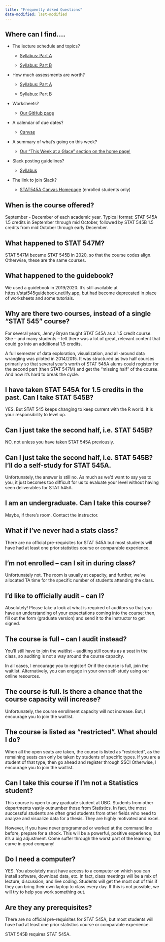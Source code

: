 ```yaml
---
title: "Frequently Asked Questions"
date-modified: last-modified
---
```


## Where can I find.... 

-   The lecture schedule and topics?

    -   [Syllabus: Part A](../webpages/syllabus/syllabusA.qmd#schedule-of-topics)

    -   [Syllabus: Part B](../webpages/syllabus/syllabusB.qmd#schedule-of-topics)

-   How much assessments are worth?

    -   [Syllabus: Part A](../webpages/syllabus/syllabusA.qmd#assessments)

    -   [Syllabus: Part B](../webpages/syllabus/syllabusB.qmd#assessments)

-   Worksheets?

    -   [Our GitHub page](https://github.com/UBC-STAT/STAT545.github.io/tree/main/content/worksheets_student)

-   A calendar of due dates?

    -   [Canvas](https://canvas.ubc.ca/calendar)

-   A summary of what's going on this week?

    -   [Our "This Week at a Glace" section on the home page!](../index.qmd)

-   Slack posting guidelines?

    -   [Syllabus](../webpages/syllabus/syllabusA.qmd#course-communications)

-   The link to join Slack?

    -   [STAT545A Canvas Homepage](https://canvas.ubc.ca/courses/169555) (enrolled students only)

## When is the course offered?

September - December of each academic year. Typical format: STAT 545A 1.5 credits in September through mid October, followed by STAT 545B 1.5 credits from mid October through early December.

## What happened to STAT 547M?

STAT 547M became STAT 545B in 2020, so that the course codes align. Otherwise, these are the same courses.

## What happened to the guidebook?

We used a guidebook in 2019/2020. It’s still available at https://stat545guidebook.netlify.app, but had become deprecated in place of worksheets and some tutorials.

## Why are there two courses, instead of a single “STAT 545” course?

For several years, Jenny Bryan taught STAT 545A as a 1.5 credit course. She – and many students – felt there was a lot of great, relevant content that could go into an additional 1.5 credits.

A full semester of data exploration, visualization, and all-around data wrangling was piloted in 2014/2015. It was structured as two half courses primarily so that several year’s worth of STAT 545A alums could register for the second part (then STAT 547M) and get the “missing half” of the course. And now it’s hard to break the cycle.

## I have taken STAT 545A for 1.5 credits in the past. Can I take STAT 545B?

YES. But STAT 545 keeps changing to keep current with the R world. It is your responsibility to level up.

## Can I just take the second half, i.e. STAT 545B?

NO, not unless you have taken STAT 545A previously.

## Can I just take the second half, i.e. STAT 545B? I’ll do a self-study for STAT 545A.

Unfortunately, the answer is still no. As much as we’d want to say yes to you, it just becomes too difficult for us to evaluate your level without having seen deliverables for STAT 545A.

## I am an undergraduate. Can I take this course?

Maybe, if there’s room. Contact the instructor.

## What if I’ve never had a stats class?

There are no official pre-requisites for STAT 545A but most students will have had at least one prior statistics course or comparable experience.

## I'm not enrolled – can I sit in during class?

Unfortunately not. The room is usually at capacity, and further, we’ve allocated TA time for the specific number of students attending the class.

## I’d like to officially audit – can I?

Absolutely! Please take a look at what is required of auditors so that you have an understanding of your expectations coming into the course; then, fill out the form (graduate version) and send it to the instructor to get signed.

## The course is full – can I audit instead?

You’ll still have to join the waitlist – auditing still counts as a seat in the class, so auditing is not a way around the course capacity.

In all cases, I encourage you to register! Or if the course is full, join the waitlist. Alternatively, you can engage in your own self-study using our online resources.

## The course is full. Is there a chance that the course capacity will increase?

Unfortunately, the course enrollment capacity will not increase. But, I encourage you to join the waitlist.

## The course is listed as “restricted”. What should I do?

When all the open seats are taken, the course is listed as “restricted”, as the remaining seats can only be taken by students of specific types. If you are a student of that type, then go ahead and register through SSC! Otherwise, I encourage you to join the waitlist.

## Can I take this course if I'm not a Statistics student?

This course is open to any graduate student at UBC. Students from other departments vastly outnumber those from Statistics. In fact, the most successful students are often grad students from other fields who need to analyze and visualize data for a thesis. They are highly motivated and excel.

However, if you have never programmed or worked at the command line before, prepare for a shock. This will be a powerful, positive experience, but it’s a big adjustment. Come suffer through the worst part of the learning curve in good company!

## Do I need a computer?

YES. You absolutely must have access to a computer on which you can install software, download data, etc. In fact, class meetings will be a mix of lecture, discussion, and live coding. Students will get the most out of this if they can bring their own laptop to class every day. If this is not possible, we will try to help you work something out.

## Are they any prerequisites?

There are no official pre-requisites for STAT 545A, but most students will have had at least one prior statistics course or comparable experience.

STAT 545B requires STAT 545A.
